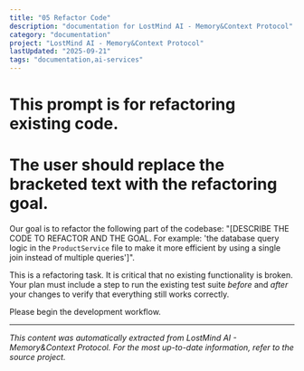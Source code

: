 ```yaml
---
title: "05 Refactor Code"
description: "documentation for LostMind AI - Memory&Context Protocol"
category: "documentation"
project: "LostMind AI - Memory&Context Protocol"
lastUpdated: "2025-09-21"
tags: "documentation,ai-services"
---
```


# This prompt is for refactoring existing code.
# The user should replace the bracketed text with the refactoring goal.

Our goal is to refactor the following part of the codebase: "[DESCRIBE THE CODE TO REFACTOR AND THE GOAL. For example: 'the database query logic in the `ProductService` file to make it more efficient by using a single join instead of multiple queries']".

This is a refactoring task. It is critical that no existing functionality is broken. Your plan must include a step to run the existing test suite *before* and *after* your changes to verify that everything still works correctly.

Please begin the development workflow.

---
*This content was automatically extracted from LostMind AI - Memory&Context Protocol. For the most up-to-date information, refer to the source project.*
